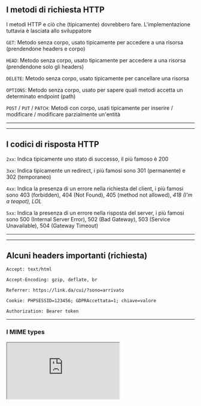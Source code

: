 <!-- classes: title -->

## I metodi di richiesta HTTP
I metodi HTTP e ciò che (tipicamente) dovrebbero fare. L'implementazione tuttavia è lasciata allo sviluppatore
<!-- fragments-start -->
<!-- block-start: methods -->
`GET`: Metodo senza corpo, usato tipicamente per accedere a una risorsa (prendendone headers e corpo)
<!-- block-end: methods -->
<!-- block-start: methods -->
`HEAD`: Metodo senza corpo, usato tipicamente per accedere a una risorsa (prendendone solo gli headers)
<!-- block-end: methods -->
<!-- block-start: methods -->
`DELETE`: Metodo senza corpo, usato tipicamente per cancellare una risorsa
<!-- block-end: methods -->
<!-- block-start: methods -->
`OPTIONS`: Metodo senza corpo, usato per sapere quali metodi accetta un determinato endpoint (path)
<!-- block-end: methods -->
<!-- block-start: methods -->
`POST` / `PUT` / `PATCH`: Metodi con corpo, usati tipicamente per inserire / modificare / modificare parzialmente un'entità
<!-- block-end: methods -->

<!-- fragments-end -->

---


---

## I codici di risposta HTTP
<!-- fragments-start -->
<!-- block-start: methods -->
`2xx`: Indica tipicamente uno stato di successo, il più famoso è 200
<!-- block-end: methods -->
<!-- block-start: methods -->
`3xx`: Indica tipicamente un redirect, i più famosi sono 301 (permanente) e 302 (temporaneo)
<!-- block-end: methods -->
<!-- block-start: methods -->
`4xx`: Indica la presenza di un errore nella richiesta del client, i più famosi sono 403 (forbidden), 404 (Not Found), 405 (method not allowed), *418 (I'm a teapot), LOL*
<!-- block-end: methods -->
<!-- block-start: methods -->
`5xx`: Indica la presenza di un errore nella risposta del server, i più famosi sono 500 (Internal Server Error), 502 (Bad Gateway), 503 (Service Unavailable), 504 (Gateway Timeout)
<!-- block-end: methods -->

<!-- fragments-end -->

---

---

## Alcuni headers importanti (richiesta)

<!-- fragments-start -->
`Accept: text/html`

`Accept-Encoding: gzip, deflate, br`

`Referrer: https://link.da/cui/?sono=arrivato`

`Cookie: PHPSESSID=123456; GDPRAccettata=1; chiave=valore`

`Authorization: Bearer token`

<!-- fragments-end -->
<!--
`Origin: https://link.da.cui.sto.facendo.una.chiamata`
`Access-Control-Request-Headers: X-Custom-Header, Upgrade-Insecure-Requests`

`Access-Control-Request-Method: POST, GET, OPTIONS`
-->

---

### I MIME types


<IFrame src="https://developer.mozilla.org/en-US/docs/Web/HTTP/Basics_of_HTTP/MIME_types"/>

---

## Alcuni headers importanti (risposta)

<!--

`Access-Control-Allow-Origin: http://localhost:8000`

`Access-Control-Allow-Credentials: true`

`Access-Control-Allow-Headers: X-Custom-Header, Upgrade-Insecure-Requests`

`Access-Control-Allow-Methods: POST, GET, OPTIONS`

`X-Frame-Options: DENY`

`Content-Security-Policy: default-src 'self' http://example.com; script-src *.google.com;`

-->
<!-- fragments-start -->
`Server: Apache/2.2.14 (Win32)`

`Allow: OPTIONS, GET, HEAD, POST`

`Content-Disposition: attachment; filename="filename.jpg"`

`Content-Type: text/html; charset=UTF-8`

`Content-Length: 8`

`Location: /index.html`

`Set-Cookie: PHPSESSID=123456; Expires=Wed, 21 Oct 2015 07:28:00 GMT; Secure; HttpOnly`

<!-- fragments-end -->

---

## Ok, questo è come comunicano, ma come faccio a vedere le pagine?

